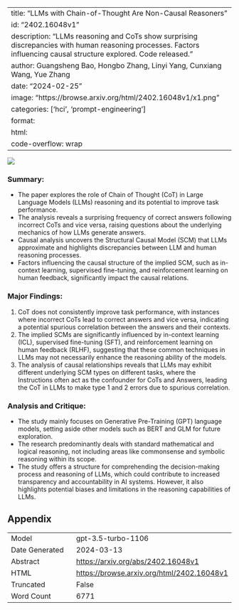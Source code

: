 
---
title: "LLMs with Chain-of-Thought Are Non-Causal Reasoners"
id: "2402.16048v1"
description: "LLMs reasoning and CoTs show surprising discrepancies with human reasoning processes. Factors influencing causal structure explored. Code released."
author: Guangsheng Bao, Hongbo Zhang, Linyi Yang, Cunxiang Wang, Yue Zhang
date: "2024-02-25"
image: "https://browse.arxiv.org/html/2402.16048v1/x1.png"
categories: ['hci', 'prompt-engineering']
format:
  html:
    code-overflow: wrap
---

![](https://browse.arxiv.org/html/2402.16048v1/x1.png)

### **Summary:**
- The paper explores the role of Chain of Thought (CoT) in Large Language Models (LLMs) reasoning and its potential to improve task performance.
- The analysis reveals a surprising frequency of correct answers following incorrect CoTs and vice versa, raising questions about the underlying mechanics of how LLMs generate answers.
- Causal analysis uncovers the Structural Causal Model (SCM) that LLMs approximate and highlights discrepancies between LLM and human reasoning processes.
- Factors influencing the causal structure of the implied SCM, such as in-context learning, supervised fine-tuning, and reinforcement learning on human feedback, significantly impact the causal relations.

### Major Findings:
1. CoT does not consistently improve task performance, with instances where incorrect CoTs lead to correct answers and vice versa, indicating a potential spurious correlation between the answers and their contexts.
2. The implied SCMs are significantly influenced by in-context learning (ICL), supervised fine-tuning (SFT), and reinforcement learning on human feedback (RLHF), suggesting that these common techniques in LLMs may not necessarily enhance the reasoning ability of the models.
3. The analysis of causal relationships reveals that LLMs may exhibit different underlying SCM types on different tasks, where the Instructions often act as the confounder for CoTs and Answers, leading the CoT in LLMs to make type 1 and 2 errors due to spurious correlation.

### Analysis and Critique:
- The study mainly focuses on Generative Pre-Training (GPT) language models, setting aside other models such as BERT and GLM for future exploration.
- The research predominantly deals with standard mathematical and logical reasoning, not including areas like commonsense and symbolic reasoning within its scope.
- The study offers a structure for comprehending the decision-making process and reasoning of LLMs, which could contribute to increased transparency and accountability in AI systems. However, it also highlights potential biases and limitations in the reasoning capabilities of LLMs.

## Appendix

|          |          |
|----------|----------|
| Model     | gpt-3.5-turbo-1106       |
| Date Generated     | 2024-03-13       |
| Abstract | [https://arxiv.org/abs/2402.16048v1](https://arxiv.org/abs/2402.16048v1)        |
| HTML     | [https://browse.arxiv.org/html/2402.16048v1](https://browse.arxiv.org/html/2402.16048v1)       |
| Truncated       | False       |
| Word Count       | 6771       |